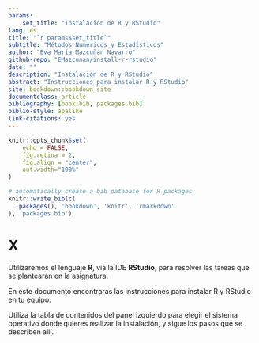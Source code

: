 ```yaml
--- 
params: 
    set_title: "Instalación de R y RStudio"
lang: es
title: "`r params$set_title`"
subtitle: "Métodos Numéricos y Estadísticos"
author: "Eva María Mazcuñán Navarro"
github-repo: "EMazcunan/install-r-rstudio"
date: ""
description: "Instalación de R y RStudio"
abstract: "Instrucciones para instalar R y RStudio"
site: bookdown::bookdown_site
documentclass: article
bibliography: [book.bib, packages.bib]
biblio-style: apalike
link-citations: yes
---
```


```r
knitr::opts_chunk$set(
    echo = FALSE, 
    fig.retina = 2, 
    fig.align = "center",
    out.width="100%"
)
```

```r
# automatically create a bib database for R packages
knitr::write_bib(c(
  .packages(), 'bookdown', 'knitr', 'rmarkdown'
), 'packages.bib')
```




<!-- # `r params$set_title`  {-} -->

# X {.unlisted .unnumbered}
 
Utilizaremos el lenguaje **R**, vía la IDE **RStudio**, para resolver las tareas que se plantearán en la asignatura.

En este documento encontrarás las instrucciones para instalar R y RStudio en tu equipo.

Utiliza la tabla de contenidos del panel izquierdo para elegir el sistema operativo donde quieres realizar la instalación, y sigue los pasos que se describen allí.



